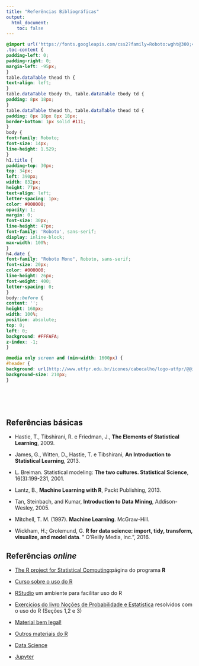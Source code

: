 ```yaml
---
title: "Referências Bibliográficas"
output:
  html_document:
    toc: false
---
```



```css
@import url('https://fonts.googleapis.com/css2?family=Roboto:wght@300;400;500;700&display=swap');
.toc-content {
padding-left: 0;
padding-right: 0;
margin-left: -95px;
}
table.dataTable thead th {
text-align: left;
}
table.dataTable tbody th, table.dataTable tbody td {
padding: 8px 18px;
}
table.dataTable thead th, table.dataTable thead td {
padding: 8px 18px 8px 18px;
border-bottom: 1px solid #111;
}
body {
font-family: Roboto;
font-size: 14px;
line-height: 1.529;
}
h1.title {
padding-top: 30px;
top: 34px;
left: 390px;
width: 832px;
height: 77px;
text-align: left;
letter-spacing: 1px;
color: #000000;
opacity: 1;
margin: 0;
font-size: 30px;
line-height: 47px;
font-family: 'Roboto', sans-serif;
display: inline-block;
max-width: 100%;
}
h4.date {
font-family: "Roboto Mono", Roboto, sans-serif;
font-size: 20px;
color: #000000;
line-height: 26px;
font-weight: 400;
letter-spacing: 0;
}
body::before {
content: '';
height: 168px;
width: 100%;
position: absolute;
top: 0;
left: 0;
background: #FFFAFA;
z-index: -1;
}

@media only screen and (min-width: 1600px) {
#header {
background: url(http://www.utfpr.edu.br/icones/cabecalho/logo-utfpr/@@images/image.png) #FFFAFA right center no-repeat padding-box;
background-size: 210px;
}
```

<br>
<br>
<br>

## Referências básicas

- Hastie, T., Tibshirani, R. e Friedman, J., **The Elements of Statistical Learning**, 2009.

-	James, G., Witten, D., Hastie, T. e Tibshirani, **An Introduction to Statistical Learning**, 2013.

-	L. Breiman. Statistical modeling: **The two cultures. Statistical Science**, 16(3):199-231, 2001.

-	Lantz, B., **Machine Learning with R**, Packt Publishing, 2013.

-	Tan, Steinbach, and Kumar, **Introduction to Data Mining**, Addison-Wesley, 2005.

-	Mitchell, T. M. (1997). **Machine Learning**. McGraw-Hill.

- Wickham, H.; Grolemund, G. **R for data science: import, tidy, transform, visualize, and model data**. " O'Reilly Media, Inc.", 2016.


## Referências *online*

- [The R project for Statistical Computing](http://www.r-project.org):página do programa **R**

- [Curso sobre o uso do R](http://leg.ufpr.br/doku.php/sofware:material-r)

- [RStudio](http://www.rstudio.org) um ambiente para facilitar uso do R

- [Exercícios do livro Noções de Probabilidade e Estatística](http://www.leg.ufpr.br/doku.php/pessoais:felipe) resolvidos com o uso do R (Seções 1,2 e 3)

- [Material bem legal!](https://seeing-theory.brown.edu/)

- [Outros materiais do R](https://www.curso-r.com/material/)

- [Data Science](https://r4ds.had.co.nz/)

- [Jupyter](https://jupyter.org/)

